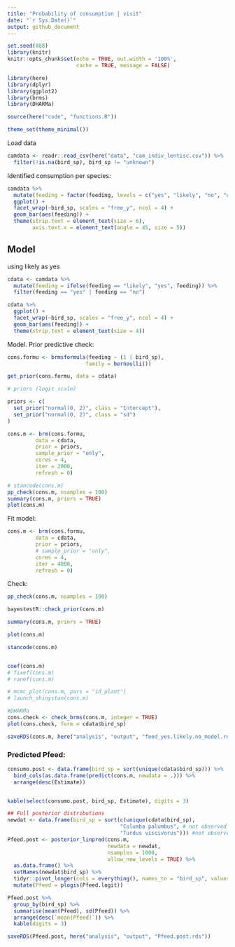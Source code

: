 ```yaml
---
title: "Probability of consumption | visit"
date: "`r Sys.Date()`"
output: github_document
---
```



```r
set.seed(888)
library(knitr)
knitr::opts_chunk$set(echo = TRUE, out.width = '100%', 
                      cache = TRUE, message = FALSE)
```

```r
library(here)
library(dplyr)
library(ggplot2)
library(brms)
library(DHARMa)

source(here("code", "functions.R"))

theme_set(theme_minimal())
```


Load data

```r
camdata <- readr::read_csv(here("data", "cam_indiv_lentisc.csv")) %>% 
  filter(!is.na(bird_sp), bird_sp != "unknown")
```

Identified consumption per species:

```r
camdata %>% 
  mutate(feeding = factor(feeding, levels = c("yes", "likely", "no", "unknown"))) %>% 
  ggplot() +
  facet_wrap(~bird_sp, scales = "free_y", ncol = 4) + 
  geom_bar(aes(feeding)) +
  theme(strip.text = element_text(size = 6),
        axis.text.x = element_text(angle = 45, size = 5))
```





## Model

using likely as yes

```r
cdata <- camdata %>% 
  mutate(feeding = ifelse(feeding == "likely", "yes", feeding)) %>% 
  filter(feeding == "yes" | feeding == "no")
```

```r
cdata %>% 
  ggplot() +
  facet_wrap(~bird_sp, scales = "free_y", ncol = 4) + 
  geom_bar(aes(feeding)) +
  theme(strip.text = element_text(size = 4))
```

Model. Prior predictive check:

```r
cons.formu <- brmsformula(feeding ~ (1 | bird_sp),
                         family = bernoulli())

get_prior(cons.formu, data = cdata)

# priors (logit scale)

priors <- c(
  set_prior("normal(0, 2)", class = "Intercept"), 
  set_prior("normal(0, 2)", class = "sd")
)
```

```r
cons.m <- brm(cons.formu,
         data = cdata,
         prior = priors,
         sample_prior = "only",
         cores = 4,
         iter = 2000,
         refresh = 0)

# stancode(cons.m)
pp_check(cons.m, nsamples = 100)
summary(cons.m, priors = TRUE)
plot(cons.m)

```

Fit model:

```r

cons.m <- brm(cons.formu,
         data = cdata,
         prior = priors,
         # sample_prior = "only",
         cores = 4,
         iter = 4000,
         refresh = 0)
```

Check:

```r
pp_check(cons.m, nsamples = 100)

bayestestR::check_prior(cons.m)

summary(cons.m, priors = TRUE)

plot(cons.m)

stancode(cons.m)


coef(cons.m)
# fixef(cons.m)
# ranef(cons.m)

# mcmc_plot(cons.m, pars = "id_plant")
# launch_shinystan(cons.m)

#DHARMa
cons.check <- check_brms(cons.m, integer = TRUE)
plot(cons.check, form = cdata$bird_sp)

saveRDS(cons.m, here("analysis", "output", "feed_yes.likely.no_model.rds"))

```


### Predicted Pfeed:

```r

consumo.post <- data.frame(bird_sp = sort(unique(cdata$bird_sp))) %>% 
  bind_cols(as.data.frame(predict(cons.m, newdata = .))) %>% 
  arrange(desc(Estimate)) 


kable(select(consumo.post, bird_sp, Estimate), digits = 3)

```


```r
## Full posterior distributions
newdat <- data.frame(bird_sp = sort(c(unique(cdata$bird_sp), 
                                    "Columba palumbus", # not observed 
                                    "Turdus viscivorus"))) #not observed
Pfeed.post <- posterior_linpred(cons.m, 
                                newdata = newdat,
                                nsamples = 1000,
                                allow_new_levels = TRUE) %>% 
  as.data.frame() %>%
  setNames(newdat$bird_sp) %>% 
  tidyr::pivot_longer(cols = everything(), names_to = "bird_sp", values_to = "Pfeed.logit") %>% 
  mutate(Pfeed = plogis(Pfeed.logit))

Pfeed.post %>% 
  group_by(bird_sp) %>% 
  summarise(mean(Pfeed), sd(Pfeed)) %>% 
  arrange(desc(`mean(Pfeed)`)) %>% 
  kable(digits = 3)

saveRDS(Pfeed.post, here("analysis", "output", "Pfeed.post.rds"))
```





